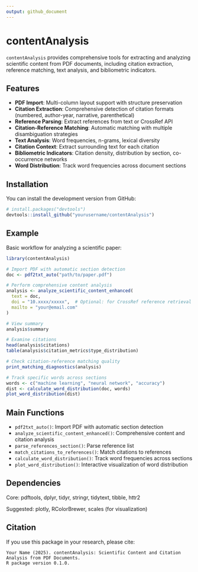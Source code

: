 ```yaml
---
output: github_document
---
```


# contentAnalysis

<!-- badges: start -->
<!-- badges: end -->

`contentAnalysis` provides comprehensive tools for extracting and analyzing scientific content from PDF documents, including citation extraction, reference matching, text analysis, and bibliometric indicators.

## Features

- **PDF Import**: Multi-column layout support with structure preservation
- **Citation Extraction**: Comprehensive detection of citation formats (numbered, author-year, narrative, parenthetical)
- **Reference Parsing**: Extract references from text or CrossRef API
- **Citation-Reference Matching**: Automatic matching with multiple disambiguation strategies
- **Text Analysis**: Word frequencies, n-grams, lexical diversity
- **Citation Context**: Extract surrounding text for each citation
- **Bibliometric Indicators**: Citation density, distribution by section, co-occurrence networks
- **Word Distribution**: Track word frequencies across document sections

## Installation

You can install the development version from GitHub:
```r
# install.packages("devtools")
devtools::install_github("yourusername/contentAnalysis")
```

## Example

Basic workflow for analyzing a scientific paper:
```r
library(contentAnalysis)

# Import PDF with automatic section detection
doc <- pdf2txt_auto("path/to/paper.pdf")

# Perform comprehensive content analysis
analysis <- analyze_scientific_content_enhanced(
  text = doc,
  doi = "10.xxxx/xxxxx",  # Optional: for CrossRef reference retrieval
  mailto = "your@email.com"
)

# View summary
analysis$summary

# Examine citations
head(analysis$citations)
table(analysis$citation_metrics$type_distribution)

# Check citation-reference matching quality
print_matching_diagnostics(analysis)

# Track specific words across sections
words <- c("machine learning", "neural network", "accuracy")
dist <- calculate_word_distribution(doc, words)
plot_word_distribution(dist)
```

## Main Functions

- `pdf2txt_auto()`: Import PDF with automatic section detection
- `analyze_scientific_content_enhanced()`: Comprehensive content and citation analysis
- `parse_references_section()`: Parse reference list
- `match_citations_to_references()`: Match citations to references
- `calculate_word_distribution()`: Track word frequencies across sections
- `plot_word_distribution()`: Interactive visualization of word distribution

## Dependencies

Core: pdftools, dplyr, tidyr, stringr, tidytext, tibble, httr2

Suggested: plotly, RColorBrewer, scales (for visualization)

## Citation

If you use this package in your research, please cite:
```
Your Name (2025). contentAnalysis: Scientific Content and Citation Analysis from PDF Documents.
R package version 0.1.0.
```
